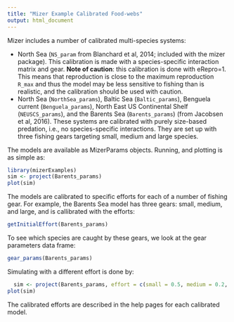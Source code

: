 ```yaml
---
title: "Mizer Example Calibrated Food-webs"
output: html_document
---
```


Mizer includes a number of calibrated multi-species systems:

 * North Sea (`NS_param` from Blanchard et al, 2014; included with the mizer package). This calibration is made with a species-specific interaction matrix and gear. **Note of caution**: this calibration is done with eRepro=1. This means that reproduction is close to the maximum reproduction `R_max` and thus the model may be less sensitive to fishing than is realistic, and the calibration should be used with caution.
 * North Sea (`NorthSea_params`), Baltic Sea (`Baltic_params`), Benguela current (`Benguela_params`), North East US Continental Shelf (`NEUSCS_params`), and the Barents Sea (`Barents_params`) (from Jacobsen et al, 2016). These systems are calibrated with purely size-based predation, i.e., no species-specific interactions. They are set up with three fishing gears targeting small, medium and large species. 

The models are available as MizerParams objects. Running, and plotting is as simple as:

```r
library(mizerExamples)
sim <- project(Barents_params)
plot(sim)
```

The models are calibrated to specific efforts for each of a number of fishing
gear. For example, the Barents Sea model has three gears: small, medium, and
large, and is callibrated with the efforts:
```r
getInitialEffort(Barents_params)
```

To see which species are caught by these gears, we look at the gear parameters
data frame:
```r
gear_params(Barents_params)
```

Simulating with a different effort is done by:
```r
  sim <- project(Barents_params, effort = c(small = 0.5, medium = 0.2, large = 0.5))
plot(sim)
```

The calibrated efforts are described in the help pages for each calibrated model.

